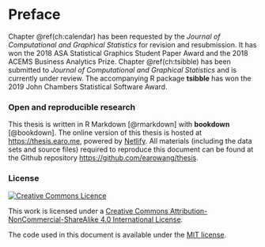 # Preface {-}

Chapter \@ref(ch:calendar) has been requested by the *Journal of Computational and Graphical Statistics* for revision and resubmission. It has won the 2018 ASA Statistical Graphics Student Paper Award and the 2018 ACEMS Business Analytics Prize. Chapter \@ref(ch:tsibble) has been submitted to *Journal of Computational and Graphical Statistics* and is currently under review. The accompanying R package **tsibble** has won the 2019 John Chambers Statistical Software Award.

### Open and reproducible research {-}

This thesis is written in R Markdown [@rmarkdown] with **bookdown** [@bookdown]. The online version of this thesis is hosted at <https://thesis.earo.me>, powered by [Netlify](http://netlify.com). All materials (including the data sets and source files) required to reproduce this document can be found at the Github repository <https://github.com/earowang/thesis>.

### License {-}

<a rel="license" href="http://creativecommons.org/licenses/by-nc-sa/4.0/"><img alt="Creative Commons Licence" style="border-width:0" src="https://i.creativecommons.org/l/by-nc-sa/4.0/88x31.png" /></a>

This work is licensed under a [Creative Commons Attribution-NonCommercial-ShareAlike 4.0 International License](http://creativecommons.org/licenses/by-nc-sa/4.0/).

The code used in this document is available under the [MIT license](https://opensource.org/licenses/MIT).

\clearpage\pagenumbering{arabic}\setcounter{page}{0}
